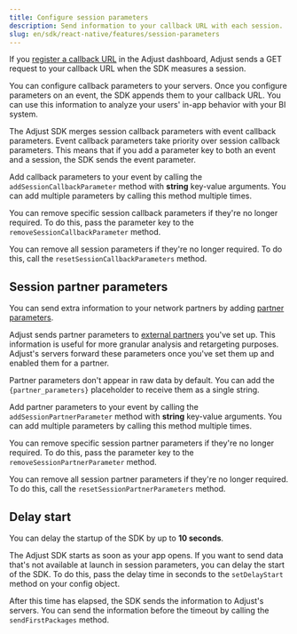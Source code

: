 ```yaml
---
title: Configure session parameters
description: Send information to your callback URL with each session.
slug: en/sdk/react-native/features/session-parameters
---
```



If you [register a callback URL](https://help.adjust.com/en/article/recommended-placeholders-callbacks) in the Adjust dashboard, Adjust sends a GET request to your callback URL when the SDK measures a session.

You can configure callback parameters to your servers. Once you configure parameters on an event, the SDK appends them to your callback URL. You can use this information to analyze your users' in-app behavior with your BI system.

<Callout type="note">

The Adjust SDK merges session callback parameters with event callback parameters. Event callback parameters take priority over session callback parameters. This means that if you add a parameter key to both an event and a session, the SDK sends the event parameter.

</Callout>

Add callback parameters to your event by calling the `addSessionCallbackParameter` method with **string** key-value arguments. You can add multiple parameters by calling this method multiple times.

<AddSessionCallbackParameter />

You can remove specific session callback parameters if they're no longer required. To do this, pass the parameter key to the `removeSessionCallbackParameter` method.

<RemoveSessionCallbackParameter />

You can remove all session parameters if they're no longer required. To do this, call the `resetSessionCallbackParameters` method.

<ResetSessionCallbackParameters />

## Session partner parameters

You can send extra information to your network partners by adding [partner parameters](https://help.adjust.com/en/article/data-sharing-ad-network#map-parameters).

Adjust sends partner parameters to [external partners](https://help.adjust.com/en/article/integrated-partners) you've set up. This information is useful for more granular analysis and retargeting purposes. Adjust's servers forward these parameters once you've set them up and enabled them for a partner.

<Callout type="note">

Partner parameters don't appear in raw data by default. You can add the `{partner_parameters}` placeholder to receive them as a single string.

</Callout>

Add partner parameters to your event by calling the `addSessionPartnerParameter` method with **string** key-value arguments. You can add multiple parameters by calling this method multiple times.

<AddSessionPartnerParameter />

You can remove specific session partner parameters if they're no longer required. To do this, pass the parameter key to the `removeSessionPartnerParameter` method.

<RemoveSessionPartnerParameter />

You can remove all session partner parameters if they're no longer required. To do this, call the `resetSessionPartnerParameters` method.

<ResetSessionPartnerParameters />

## Delay start

<Callout type="note">

You can delay the startup of the SDK by up to **10 seconds**.

</Callout>

The Adjust SDK starts as soon as your app opens. If you want to send data that's not available at launch in session parameters, you can delay the start of the SDK. To do this, pass the delay time in seconds to the `setDelayStart` method on your config object.

<SetDelayStart />

After this time has elapsed, the SDK sends the information to Adjust's servers. You can send the information before the timeout by calling the `sendFirstPackages` method.

<SendFirstPackages />
